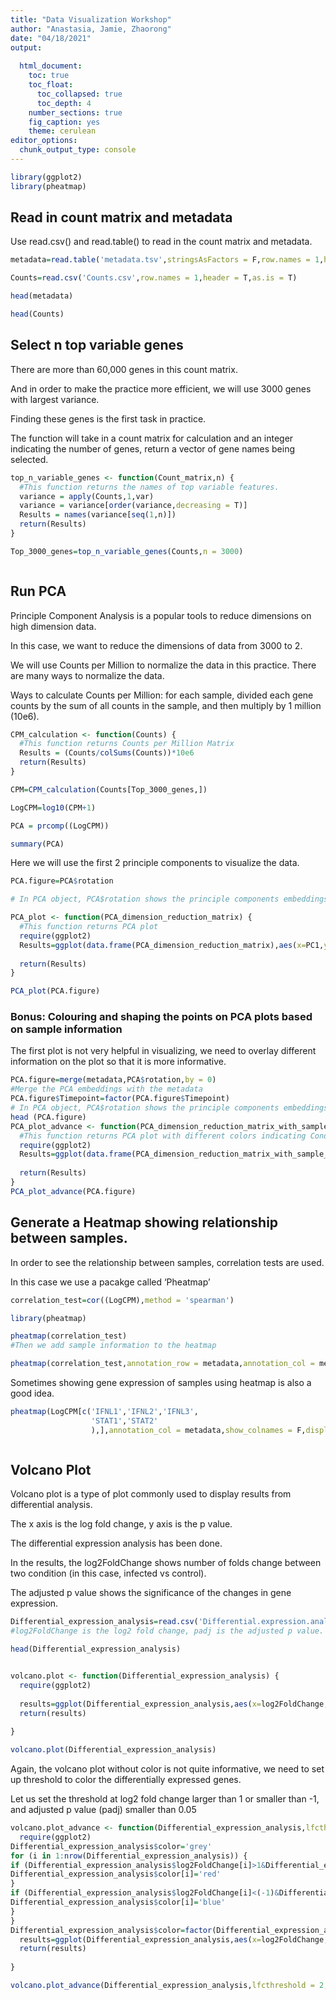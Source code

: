 ---
title: "Data Visualization Workshop"
author: "Anastasia, Jamie, Zhaorong"
date: "04/18/2021"
output: 
  
  html_document:
    toc: true
    toc_float:
      toc_collapsed: true
      toc_depth: 4
    number_sections: true
    fig_caption: yes
    theme: cerulean
editor_options: 
  chunk_output_type: console
---


```{r setup, include=FALSE}
library(ggplot2)
library(pheatmap)


```

## Read in count matrix and metadata

Use read.csv() and read.table() to read in the count matrix and metadata.

```{r read in samples and metadata}
metadata=read.table('metadata.tsv',stringsAsFactors = F,row.names = 1,header = T,as.is = T)

Counts=read.csv('Counts.csv',row.names = 1,header = T,as.is = T)

head(metadata)

head(Counts)
```

## Select n top variable genes

There are more than 60,000 genes in this count matrix.

And in order to make the practice more efficient, we will use 3000 genes with largest variance.

Finding these genes is the first task in practice.

The function will take in a count matrix for calculation and an integer indicating the number of genes, return a vector of gene names being selected.

```{r Select n top variable genes, fig.width=10,fig.height=10}

top_n_variable_genes <- function(Count_matrix,n) {
  #This function returns the names of top variable features.
  variance = apply(Counts,1,var)
  variance = variance[order(variance,decreasing = T)]
  Results = names(variance[seq(1,n)])
  return(Results)
}

Top_3000_genes=top_n_variable_genes(Counts,n = 3000)



```

## Run PCA

Principle Component Analysis is a popular tools to reduce dimensions on high dimension data.

In this case, we want to reduce the dimensions of data from 3000 to 2.

We will use Counts per Million to normalize the data in this practice. There are many ways to normalize the data.

Ways to calculate Counts per Million: for each sample, divided each gene counts by the sum of all counts in the sample, and then multiply by 1 million (10e6).

```{r PCA, fig.width=10,fig.height=10}

CPM_calculation <- function(Counts) {
  #This function returns Counts per Million Matrix
  Results = (Counts/colSums(Counts))*10e6
  return(Results)
}

CPM=CPM_calculation(Counts[Top_3000_genes,])

LogCPM=log10(CPM+1)

PCA = prcomp((LogCPM))

summary(PCA)
```

Here we will use the first 2 principle components to visualize the data.

```{r PCA visualization, fig.width=10,fig.height=10}

PCA.figure=PCA$rotation

# In PCA object, PCA$rotation shows the principle components embeddings of the samples.

PCA_plot <- function(PCA_dimension_reduction_matrix) {
  #This function returns PCA plot
  require(ggplot2)
  Results=ggplot(data.frame(PCA_dimension_reduction_matrix),aes(x=PC1,y=PC2))+geom_point()
  
  return(Results)
}

PCA_plot(PCA.figure)

```

### Bonus: Colouring and shaping the points on PCA plots based on sample information

The first plot is not very helpful in visualizing, we need to overlay different information on the plot so that it is more informative.

```{r PCA visualization advance, fig.width=10,fig.height=10}
PCA.figure=merge(metadata,PCA$rotation,by = 0)
#Merge the PCA embeddings with the metadata
PCA.figure$Timepoint=factor(PCA.figure$Timepoint)
# In PCA object, PCA$rotation shows the principle components embeddings of the samples.
head (PCA.figure)
PCA_plot_advance <- function(PCA_dimension_reduction_matrix_with_sample_information) {
  #This function returns PCA plot with different colors indicating Condition and different shape indicating Timepoint.
  require(ggplot2)
  Results=ggplot(data.frame(PCA_dimension_reduction_matrix_with_sample_information),aes(x=PC1,y=PC2,colour=Condition,shape=Timepoint))+geom_point()
  
  return(Results)
}
PCA_plot_advance(PCA.figure)
```

## Generate a Heatmap showing relationship between samples.

In order to see the relationship between samples, correlation tests are used.

In this case we use a pacakge called 'Pheatmap'

```{r Correlation_test, fig.width=10,fig.height=10}

correlation_test=cor((LogCPM),method = 'spearman')

library(pheatmap)

pheatmap(correlation_test)
#Then we add sample information to the heatmap

pheatmap(correlation_test,annotation_row = metadata,annotation_col = metadata)

```

Sometimes showing gene expression of samples using heatmap is also a good idea.

```{r gene expression heatmap, fig.width=10,fig.height=10}

pheatmap(LogCPM[c('IFNL1','IFNL2','IFNL3',
                  'STAT1','STAT2'
                  ),],annotation_col = metadata,show_colnames = F,display_numbers = T)



```

## Volcano Plot

Volcano plot is a type of plot commonly used to display results from differential analysis.

The x axis is the log fold change, y axis is the p value.

The differential expression analysis has been done.

In the results, the log2FoldChange shows number of folds change between two condition (in this case, infected vs control).

The adjusted p value shows the significance of the changes in gene expression.


```{r volcano_plot, fig.width=10,fig.height=10}

Differential_expression_analysis=read.csv('Differential.expression.analysis.csv',header = T,row.names = 1)
#log2FoldChange is the log2 fold change, padj is the adjusted p value.

head(Differential_expression_analysis)


volcano.plot <- function(Differential_expression_analysis) {
  require(ggplot2)
  
  results=ggplot(Differential_expression_analysis,aes(x=log2FoldChange,y=-log10(padj)))+geom_point()
  return(results)
  
}

volcano.plot(Differential_expression_analysis)


```

Again, the volcano plot without color is not quite informative, we need to set up threshold to color the differentially expressed genes.

Let us set the threshold at log2 fold change larger than 1 or smaller than -1, and adjusted p value (padj) smaller than 0.05

```{r volcano_plot advance, fig.width=10,fig.height=10}

volcano.plot_advance <- function(Differential_expression_analysis,lfcthreshold=1,pvalthreshold=0.05) {
  require(ggplot2)
Differential_expression_analysis$color='grey'
for (i in 1:nrow(Differential_expression_analysis)) {
if (Differential_expression_analysis$log2FoldChange[i]>1&Differential_expression_analysis$padj[i]<0.05) {
Differential_expression_analysis$color[i]='red'
}
if (Differential_expression_analysis$log2FoldChange[i]<(-1)&Differential_expression_analysis$padj[i]<0.05) {
Differential_expression_analysis$color[i]='blue'
}
}
Differential_expression_analysis$color=factor(Differential_expression_analysis$color,levels = c('blue','grey','red'))
  results=ggplot(Differential_expression_analysis,aes(x=log2FoldChange,y=-log10(padj),colour=color))+geom_point()+scale_color_manual(values = c('blue','grey','red'))
  return(results)
  
}

volcano.plot_advance(Differential_expression_analysis,lfcthreshold = 2,pvalthreshold = 0.05)


```